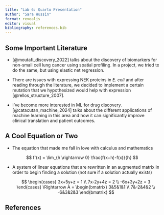 ```yaml
---
title: "Lab 6: Quarto Presentation"
author: "Sara Hussin"
format: revealjs
editor: visual
bibliography: references.bib
---
```


## Some Important Literature

-   [@moutafi_discovery_2022] talks about the discovery of biomarkers for non-small cell lung cancer using spatial profiling. In a project, we tried to do the same, but using elastic net regression.

-   There are issues with expressing NEK proteins in *E. coli* and after reading through the literature, we decided to implement a certain mutation that we hypothesized would help with expression [@rellos_structure_2007].

-   I've become more interested in ML for drug discovery. [@catacutan_machine_2024] talks about the different applications of machine learning in this area and how it can significantly improve clinical translation and patient outcomes.

## A Cool Equation or Two

-   The equation that made me fall in love with calculus and mathematics

$$
f'(x) = \lim_{h \rightarrow 0} \frac{f(x+h)-f(x)}{h}
$$

-   A system of linear equations that are rewritten in an augmented matrix in order to begin finding a solution (not sure if a solution actually exists)

    $$
    \begin{cases} 3x+5y+z = 1 \\ 7x-2y+4z = 2 \\ -6x+3y+2z = 3
    \end{cases} \Rightarrow
    A =
    \begin{bmatrix}
     3&5&1&1 \\
     7&-2&4&2 \\
     -6&3&2&3
    \end{bmatrix}
    $$

## References
